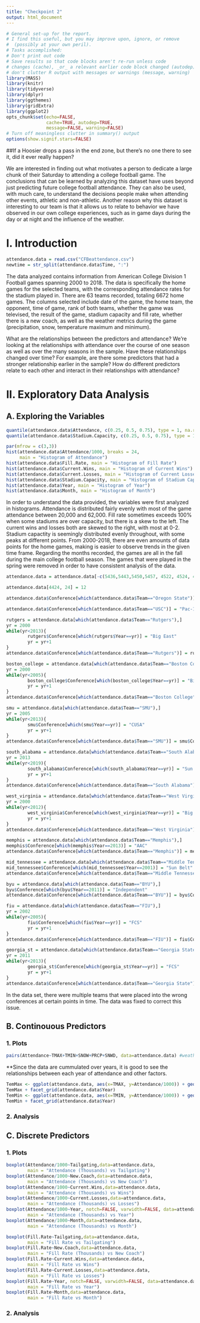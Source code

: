```yaml
---
title: "Checkpoint 2"
output: html_document
---
```

```r
# General set-up for the report.
# I find this useful, but you may improve upon, ignore, or remove
#  (possibly at your own peril).
# Tasks accomplished:
# Don't print out code
# Save results so that code blocks aren't re-run unless code
# changes (cache), _or_ a relevant earlier code block changed (autodep),
# don't clutter R output with messages or warnings (message, warning)
library(MASS)
library(knitr)
library(tidyverse)
library(dplyr)
library(ggthemes)
library(gridExtra)
library(ggplot2)
opts_chunk$set(echo=FALSE,
               cache=TRUE, autodep=TRUE,
               message=FALSE, warning=FALSE)
# Turn off meaningless clutter in summary() output
options(show.signif.stars=FALSE)
```

##If a Hoosier drops a pass in the end zone, but there's no one there to see it, did it ever really happen?

We are interested in finding out what motivates a person to dedicate a large chunk of their Saturday to attending a college football game. The conclusions that can be learned by analyzing this dataset have uses beyond just predicting future college football attendance. They can also be used, with much care, to understand the decisions people make when attending other events, athletic and non-athletic. Another reason why this dataset is interesting to our team is that it allows us to relate to behavior we have observed in our own college experiences, such as in game days during the day or at night and the influence of the weather.

# I. Introduction

```r
attendance.data = read.csv("CFBeattendance.csv")
newtime = str_split(attendance.data$Time, ":")
```

The data analyzed contains information from American College Division 1 Football games spanning 2000 to 2018. The data is specifically the home games for the selected teams, with the corresponding attendance rates for the stadium played in. There are 63 teams recorded, totaling 6672 home games. The columns selected include date of the game, the home team, the opponent, time of game, rank of both teams, whether the game was televised, the result of the game, stadium capacity and fill rate, whether there is a new coach, as well as the weather metrics during the game (precipitation, snow, temperature maximum and minimum). 

What are the relationships between the predictors and attendance? We’re looking at the relationships with attendance over the course of one season as well as over the many seasons in the sample. Have these relationships changed over time? For example, are there some predictors that had a stronger relationship earlier in the sample? How do different predictors relate to each other and interact in their relationships with attendance?


# II. Exploratory Data Analysis

## A. Exploring the Variables

```r
quantile(attendance.data$Attendance, c(0.25, 0.5, 0.75), type = 1, na.rm = TRUE)
quantile(attendance.data$Stadium.Capacity, c(0.25, 0.5, 0.75), type = 1, na.rm = TRUE)
```

```r
par(mfrow = c(3,3))
hist(attendance.data$Attendance/1000, breaks = 24,
     main = "Histogram of Attendance")
hist(attendance.data$Fill.Rate, main = "Histogram of Fill Rate")
hist(attendance.data$Current.Wins, main = "Histogram of Current Wins")
hist(attendance.data$Current.Losses, main = "Histogram of Current Losses")
hist(attendance.data$Stadium.Capacity, main = "Histogram of Stadium Capacity")
hist(attendance.data$Year, main = "Histogram of Year")
hist(attendance.data$Month, main = "Histogram of Month")
```

In order to understand the data provided, the variables were first analyzed in histograms. Attendance is distributed fairly evenly with most of the game attendance between 20,000 and 62,000. Fill rate sometimes exceeds 100% when some stadiums are over capacity, but there is a skew to the left. The current wins and losses both are skewed to the right, with most at 0-2. Stadium capactity is seemingly distributed evenly throughout, with some peaks at different points. From 2000-2018, there are even amounts of data points for the home games, making is easier to observe trends in the given time frame. Regarding the months recorded, the games are all in the fall during the main college football season. The games that were played in the spring were removed in order to have consistent analysis of the data. 

```r
attendance.data = attendance.data[-c(5436,5443,5450,5457, 4522, 4524, 4526, 4528, 4530, 4532),]
```

```r
attendance.data[4424, 24] = 12

attendance.data$Conference[which(attendance.data$Team=="Oregon State")] = "Pac-12"

attendance.data$Conference[which(attendance.data$Team=="USC")] = "Pac-12"

rutgers = attendance.data[which(attendance.data$Team=="Rutgers"),]
yr = 2000
while(yr<2013){
        rutgers$Conference[which(rutgers$Year==yr)] = "Big East"
        yr = yr+1
}
attendance.data$Conference[which(attendance.data$Team=="Rutgers")] = rutgers$Conference

boston_college = attendance.data[which(attendance.data$Team=="Boston College"),]
yr = 2000
while(yr<2005){
        boston_college$Conference[which(boston_college$Year==yr)] = "Big East"
        yr = yr+1
}
attendance.data$Conference[which(attendance.data$Team=="Boston College")] = boston_college$Conference

smu = attendance.data[which(attendance.data$Team=="SMU"),]
yr = 2005
while(yr<2013){
        smu$Conference[which(smu$Year==yr)] = "CUSA"
        yr = yr+1
}
attendance.data$Conference[which(attendance.data$Team=="SMU")] = smu$Conference

south_alabama = attendance.data[which(attendance.data$Team=="South Alabama"),]
yr = 2013
while(yr<2019){
        south_alabama$Conference[which(south_alabama$Year==yr)] = "Sun Belt"
        yr = yr+1
}
attendance.data$Conference[which(attendance.data$Team=="South Alabama")] = south_alabama$Conference

west_virginia = attendance.data[which(attendance.data$Team=="West Virginia"),]
yr = 2000
while(yr<2012){
        west_virginia$Conference[which(west_virginia$Year==yr)] = "Big East"
        yr = yr+1
}
attendance.data$Conference[which(attendance.data$Team=="West Virginia")] = west_virginia$Conference

memphis = attendance.data[which(attendance.data$Team=="Memphis"),]
memphis$Conference[which(memphis$Year==2013)] = "AAC"
attendance.data$Conference[which(attendance.data$Team=="Memphis")] = memphis$Conference

mid_tennessee = attendance.data[which(attendance.data$Team=="Middle Tennessee"),]
mid_tennessee$Conference[which(mid_tennessee$Year==2001)] = "Sun Belt"
attendance.data$Conference[which(attendance.data$Team=="Middle Tennessee")] = mid_tennessee$Conference

byu = attendance.data[which(attendance.data$Team=="BYU"),]
byu$Conference[which(byu$Year==2011)] = "Independent"
attendance.data$Conference[which(attendance.data$Team=="BYU")] = byu$Conference

fiu = attendance.data[which(attendance.data$Team=="FIU"),]
yr = 2002
while(yr<2005){
        fiu$Conference[which(fiu$Year==yr)] = "FCS"
        yr = yr+1
}
attendance.data$Conference[which(attendance.data$Team=="FIU")] = fiu$Conference

georgia_st = attendance.data[which(attendance.data$Team=="Georgia State"),]
yr = 2011
while(yr<2013){
        georgia_st$Conference[which(georgia_st$Year==yr)] = "FCS"
        yr = yr+1
}
attendance.data$Conference[which(attendance.data$Team=="Georgia State")] = georgia_st$Conference
```

In the data set, there were multiple teams that were placed into the wrong conferences at certain points in time. The data was fixed to correct this issue. 


## B. Continouous Predictors

### 1. Plots

```r
pairs(Attendance~TMAX+TMIN+SNOW+PRCP+SNWD, data=attendance.data) #weather
```
**Since the data are cummulated over years, it is good to see the relationships between each year of attendance and other factors. 

```r
TemMax <- ggplot(attendance.data, aes(x=TMAX, y=Attendance/1000)) + geom_point()
TemMax + facet_grid(attendance.data$Year)
TemMin <- ggplot(attendance.data, aes(x=TMIN, y=Attendance/1000)) + geom_point()
TemMin + facet_grid(attendance.data$Year)
```

### 2. Analysis

## C. Discrete Predictors

### 1. Plots

```r

boxplot(Attendance/1000~Tailgating,data=attendance.data,
        main = "Attendance (Thousands) vs Tailgating")
boxplot(Attendance/1000~New.Coach,data=attendance.data,
        main = "Attendance (Thousands) vs New Coach")
boxplot(Attendance/1000~Current.Wins,data=attendance.data,
        main = "Attendance (Thousands) vs Wins")
boxplot(Attendance/1000~Current.Losses,data=attendance.data,
        main = "Attendance (Thousands) vs Losses")
boxplot(Attendance/1000~Year, notch=FALSE, varwidth=FALSE, data=attendance.data,
        main = "Attendance (Thousands) vs Year")
boxplot(Attendance/1000~Month,data=attendance.data,
        main = "Attendance (Thousands) vs Month")

boxplot(Fill.Rate~Tailgating,data=attendance.data,
        main = "Fill Rate vs Tailgating")
boxplot(Fill.Rate~New.Coach,data=attendance.data,
        main = "Fill Rate (Thousands) vs New Coach")
boxplot(Fill.Rate~Current.Wins,data=attendance.data,
        main = "Fill Rate vs Wins")
boxplot(Fill.Rate~Current.Losses,data=attendance.data,
        main = "Fill Rate vs Losses")
boxplot(Fill.Rate~Year, notch=FALSE, varwidth=FALSE, data=attendance.data,
        main = "Fill Rate vs Year")
boxplot(Fill.Rate~Month,data=attendance.data,
        main = "Fill Rate vs Month")
```

### 2. Analysis
